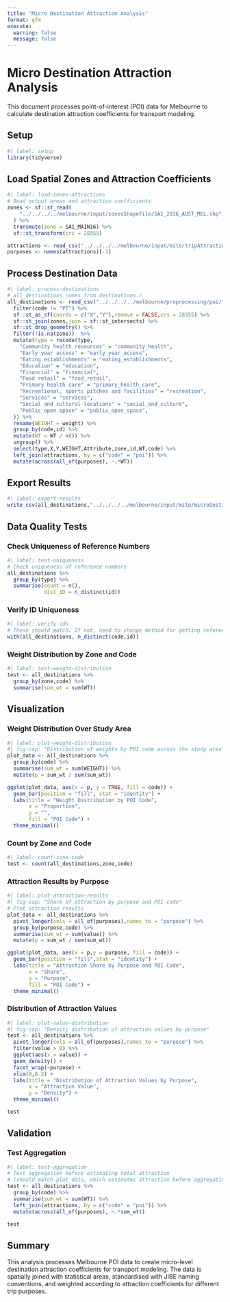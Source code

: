 ```yaml
---
title: "Micro Destination Attraction Analysis"
format: gfm
execute:
  warning: false
  message: false
---
```


# Micro Destination Attraction Analysis

This document processes point-of-interest (POI) data for Melbourne to calculate destination attraction coefficients for transport modeling.

## Setup

```r
#| label: setup
library(tidyverse)
```

## Load Spatial Zones and Attraction Coefficients

```r
#| label: load-zones-attractions
# Read output areas and attraction coefficients
zones <- sf::st_read(
    "../../../../melbourne/input/zonesShapefile/SA1_2016_AUST_MEL.shp"
  ) %>%
  transmute(zone = SA1_MAIN16) %>%
  sf::st_transform(crs = 28355)

attractions <- read_csv("../../../../melbourne/input/mito/tripAttractionsCoefficients.csv")
purposes <- names(attractions)[-1]
```

## Process Destination Data

```r
#| label: process-destinations
# all_destinations comes from destinations.r
all_destinations <- read_csv("../../../../melbourne/preprocessing/poi/final/all_destinations.csv")  %>% 
  filter(code != "PT") %>%
  sf::st_as_sf(coords = c("X","Y"),remove = FALSE,crs = 28355) %>%
  sf::st_join(zones,join = sf::st_intersects) %>%
  sf::st_drop_geometry() %>%
  filter(!is.na(zone))  %>%
  mutate(type = recode(type,
    "Community health resources" = "community_health", 
    "Early year access" = "early_year_access",
    "Eating establishments" = "eating_establishments",
    "Education" = "education",
    "Financial" = "financial",
    "Food retail" = "food_retail",
    "Primary health care" = "primary_health_care",
    "Recreational, sports pitches and facilities" = "recreation",
    "Services" = "services",
    "Social and cultural locations" = "social_and_culture",
    "Public open space" = "public_open_space",
  )) %>% 
  rename(WEIGHT = weight) %>%
  group_by(code,id) %>%
  mutate(WT = WT / n()) %>%
  ungroup() %>%
  select(type,X,Y,WEIGHT,Attribute,zone,id,WT,code) %>%
  left_join(attractions, by = c("code" = "poi")) %>%
  mutate(across(all_of(purposes), ~.*WT))
```

## Export Results

```r
#| label: export-results
write_csv(all_destinations,"../../../../melbourne/input/mito/microDestinationAttraction.csv")
```

## Data Quality Tests

### Check Uniqueness of Reference Numbers

```r
#| label: test-uniqueness
# Check uniqueness of reference numbers
all_destinations %>%
  group_by(type) %>%
  summarise(count = n(),
            dist_ID = n_distinct(id))
```

### Verify ID Uniqueness

```r
#| label: verify-ids
# These should match. If not, need to change method for getting reference number
with(all_destinations, n_distinct(code,id))
```

### Weight Distribution by Zone and Code

```r
#| label: test-weight-distribution
test <- all_destinations %>%
  group_by(zone,code) %>%
  summarise(sum_wt = sum(WT))
```

## Visualization

### Weight Distribution Over Study Area

```r
#| label: plot-weight-distribution
#| fig-cap: "Distribution of weights by POI code across the study area"
plot_data <- all_destinations %>%
  group_by(code) %>%
  summarise(sum_wt = sum(WEIGHT)) %>%
  mutate(p = sum_wt / sum(sum_wt))

ggplot(plot_data, aes(x = p, y = TRUE, fill = code)) + 
  geom_bar(position = "fill", stat = "identity") +
  labs(title = "Weight Distribution by POI Code",
       x = "Proportion",
       y = "",
       fill = "POI Code") +
  theme_minimal()
```

### Count by Zone and Code

```r
#| label: count-zone-code
test <- count(all_destinations,zone,code)
```

### Attraction Results by Purpose

```r
#| label: plot-attraction-results
#| fig-cap: "Share of attraction by purpose and POI code"
# Plot attraction results
plot_data <- all_destinations %>%
  pivot_longer(cols = all_of(purposes),names_to = "purpose") %>%
  group_by(purpose,code) %>%
  summarise(sum_wt = sum(value)) %>%
  mutate(p = sum_wt / sum(sum_wt))

ggplot(plot_data, aes(x = p,y = purpose, fill = code)) + 
  geom_bar(position = "fill",stat = "identity") + 
  labs(title = "Attraction Share by Purpose and POI Code",
       x = "Share",
       y = "Purpose",
       fill = "POI Code") +
  theme_minimal()
```

### Distribution of Attraction Values

```r
#| label: plot-value-distribution
#| fig-cap: "Density distribution of attraction values by purpose"
test <- all_destinations %>%
  pivot_longer(cols = all_of(purposes),names_to = "purpose") %>%
  filter(value > 0) %>%
  ggplot(aes(x = value)) + 
  geom_density() + 
  facet_wrap(~purpose) + 
  xlim(0,0.2) +
  labs(title = "Distribution of Attraction Values by Purpose",
       x = "Attraction Value",
       y = "Density") +
  theme_minimal()

test
```

## Validation

### Test Aggregation

```r
#| label: test-aggregation
# Test aggregation before estimating total attraction
# (should match plot data, which estimates attraction before aggregating)
test <- all_destinations %>%
  group_by(code) %>%
  summarise(sum_wt = sum(WT)) %>%
  left_join(attractions, by = c("code" = "poi")) %>%
  mutate(across(all_of(purposes), ~.*sum_wt))

test
```

## Summary

This analysis processes Melbourne POI data to create micro-level destination attraction coefficients for transport modeling. The data is spatially joined with statistical areas, standardised with JIBE naming conventions, and weighted according to attraction coefficients for different trip purposes.
